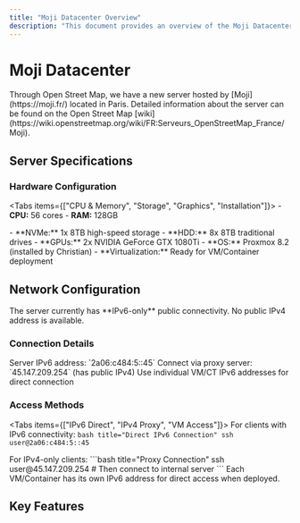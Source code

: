 ```yaml
---
title: "Moji Datacenter Overview"
description: "This document provides an overview of the Moji Datacenter, a new server hosted by Moji through Open Street Map. It details the server's specifications, including hardware, Proxmox installation, and its current IPv6-only network configuration."
---
```



# Moji Datacenter

<Callout type="info">
Through Open Street Map, we have a new server hosted by [Moji](https://moji.fr/) located in Paris.
</Callout>

<Card title="Documentation Reference" description="Additional server information available">
Detailed information about the server can be found on the Open Street Map [wiki](https://wiki.openstreetmap.org/wiki/FR:Serveurs_OpenStreetMap_France/Moji).
</Card>

## Server Specifications

<Card title="Dell T630 Server" description="High-performance server with GPU capabilities">

### Hardware Configuration

<Tabs items={["CPU & Memory", "Storage", "Graphics", "Installation"]}>
  <Tab value="CPU & Memory">
    - **CPU:** 56 cores
    - **RAM:** 128GB
  </Tab>
  
  <Tab value="Storage">
    - **NVMe:** 1x 8TB high-speed storage
    - **HDD:** 8x 8TB traditional drives
  </Tab>
  
  <Tab value="Graphics">
    - **GPUs:** 2x NVIDIA GeForce GTX 1080Ti
  </Tab>
  
  <Tab value="Installation">
    - **OS:** Proxmox 8.2 (installed by Christian)
    - **Virtualization:** Ready for VM/Container deployment
  </Tab>
</Tabs>

</Card>

## Network Configuration

<Callout type="warn">
The server currently has **IPv6-only** public connectivity. No public IPv4 address is available.
</Callout>

<Card title="Network Access" description="IPv6-only server with proxy access options">

### Connection Details

<Steps>
  <Step title="IPv6 Direct Access">
    Server IPv6 address: `2a06:c484:5::45`
  </Step>
  
  <Step title="IPv4 Proxy Access">
    Connect via proxy server: `45.147.209.254` (has public IPv4)
  </Step>
  
  <Step title="VM/Container Access">
    Use individual VM/CT IPv6 addresses for direct connection
  </Step>
</Steps>

### Access Methods

<Tabs items={["IPv6 Direct", "IPv4 Proxy", "VM Access"]}>
  <Tab value="IPv6 Direct">
    For clients with IPv6 connectivity:
    ```bash title="Direct IPv6 Connection"
    ssh user@2a06:c484:5::45
    ```
  </Tab>
  
  <Tab value="IPv4 Proxy">
    For IPv4-only clients:
    ```bash title="Proxy Connection"
    ssh user@45.147.209.254
    # Then connect to internal server
    ```
  </Tab>
  
  <Tab value="VM Access">
    Each VM/Container has its own IPv6 address for direct access when deployed.
  </Tab>
</Tabs>

</Card>

## Key Features

<Cards>
  <Card title="GPU Computing" description="Dual 1080Ti GPUs for ML/AI workloads" />
  <Card title="High Memory" description="128GB RAM for memory-intensive applications" />
  <Card title="Multi-Core" description="56 CPU cores for parallel processing" />
  <Card title="Hybrid Storage" description="Fast NVMe + bulk HDD storage" />
</Cards>